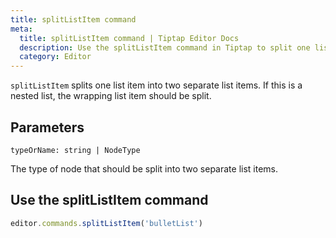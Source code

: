 ```yaml
---
title: splitListItem command
meta:
  title: splitListItem command | Tiptap Editor Docs
  description: Use the splitListItem command in Tiptap to split one list item into two separate list items. Learn more in our docs!
  category: Editor
---
```


`splitListItem` splits one list item into two separate list items. If this is a nested list, the wrapping list item should be split.

## Parameters

`typeOrName: string | NodeType`

The type of node that should be split into two separate list items.

## Use the splitListItem command

```js
editor.commands.splitListItem('bulletList')
```
